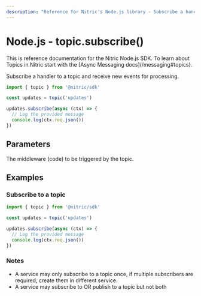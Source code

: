 ```yaml
---
description: "Reference for Nitric's Node.js library - Subscribe a handler to a topic and receive new events for processing."
---
```


# Node.js - topic.subscribe()

<Note>
  This is reference documentation for the Nitric Node.js SDK. To learn about
  Topics in Nitric start with the [Async Messaging docs](/messaging#topics).
</Note>

Subscribe a handler to a topic and receive new events for processing.

```javascript
import { topic } from '@nitric/sdk'

const updates = topic('updates')

updates.subscribe(async (ctx) => {
  // Log the provided message
  console.log(ctx.req.json())
})
```

## Parameters

<Properties>
  <Property
    name="middleware"
    required
    type="EventMiddleware or EventMiddleware[]"
  >
    The middleware (code) to be triggered by the topic.
  </Property>
</Properties>

## Examples

### Subscribe to a topic

```javascript
import { topic } from '@nitric/sdk'

const updates = topic('updates')

updates.subscribe(async (ctx) => {
  // Log the provided message
  console.log(ctx.req.json())
})
```

### Notes

- A service may only subscribe to a topic once, if multiple subscribers are required, create them in different service.
- A service may subscribe to OR publish to a topic but not both

